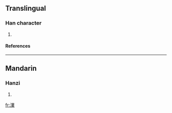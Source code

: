 ==Translingual==
===Han character===
{{Han char|rn=85|rad=水|as=13|sn=16|four=3219<sub>4</sub>|canj=水廿金木 (ETCD)}}
# {{defn|Han|sort=水13}}
====References====
{{Han ref|kx=0653.270|dkj=18411|dj=1063.200|hdz=31755.050|uh=6FB2|ud=28594|bh=EA45|bd=59973}}

----
==Mandarin==
===Hanzi===
{{cmn-hanzi|pin=[[yè]] ([[ye4]])|wg=yeh<sup>4</sup>}}
# {{defn|Mandarin}}

[[fr:澲]]